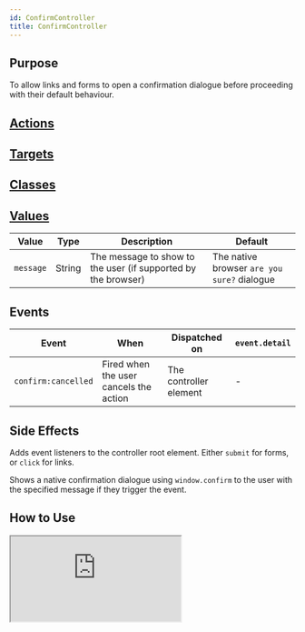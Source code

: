 ```yaml
---
id: ConfirmController
title: ConfirmController
---
```




## Purpose

To allow links and forms to open a confirmation dialogue before proceeding with their default behaviour.


## [Actions](https://stimulus.hotwire.dev/reference/actions)
<NoActions/>

## [Targets](https://stimulus.hotwire.dev/reference/targets)
<NoTargets/>

## [Classes](https://stimulus.hotwire.dev/reference/classes)
<NoClasses/>

## [Values](https://stimulus.hotwire.dev/reference/values)

| Value | Type | Description | Default |
| --- | --- | --- | --- |
| `message` | String | The message to show to the user (if supported by the browser) | The native browser `are you sure?` dialogue |

## Events

| Event | When | Dispatched on | `event.detail` |
| --- | --- | --- | --- |
| `confirm:cancelled` | Fired when the user cancels the action | The controller element | - |


## Side Effects

Adds event listeners to the controller root element. Either `submit` for forms, or `click`  for links.

Shows a native confirmation dialogue using `window.confirm` to the user with the specified message if they trigger the event.



## How to Use

<iframe
  src="https:///stimulus-library.netlify.appcontrollers/confirm_controller.html"
  style={{width: "100%", height: "500px", border: "0", borderRadius: "4px", overflow: "hidden"}}
  sandbox="allow-forms allow-modals allow-popups allow-presentation allow-same-origin allow-scripts"
/>
